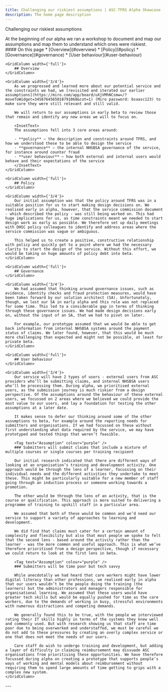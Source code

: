 ```yaml
---
title: Challenging our riskiest assumptions | ASC-TFRS Alpha Showcase
description: The home page description
---
```


<Heading caption='Our approach to alpha' tag='h1'>Challenging our riskiest assumptions</Heading>

<GridRow>
    <GridColumn width={'2/3'}>
        <LeadParagraph>
             At the beginning of our alpha we ran a workshop to document and map our assumptions and map them to understand which ones were riskiest.
        </LeadParagraph>
    </GridColumn>
    <GridColumn width={'1/3'}>
        <nav className="in-page-nav">
            #### On this page
            * [Overview](#overview)
            * [Policy](#policy)
            * [Governance](#governance)
            * [User behaviour](#user-behaviour)
        </nav>
    </GridColumn>
</GridRow>


<GridRow>

    <GridColumn width={'full'}>
        ## Overview
    </GridColumn>

    <GridColumn width={'3/4'}>
        As we progressed and learned more about our potential service and the constraints we had, we [revisited and iterated our earlier assumptions](https://miro.com/app/board/uXjVMhNCsmw=/?moveToWidget=3458764565018791068&cot=1) (Miro password: bsaasc123) to make sure they were still relevant and still valid.

        We will return to our assumptions in early beta to review those that remain and identify any new areas we will to focus on.

        <InsetText>
        The assumptions fell into 3 core areas around:

        - **policy** — the description and constraints around TFRS, and how we understood these to be able to design the service
        - **governance** — the internal NHSBSA governance of the service, for instance around counter fraud
        - **user behaviour** — how both external and internal users would behave and their expectations of the service
        </InsetText>
    </GridColumn>
</GridRow>


<GridRow>

    <GridColumn width={'full'}>
        ## Policy
    </GridColumn>

    <GridColumn width={'3/4'}>
        Our initial assumption was that the policy around TFRS was in a suitable position for us to start making design decisions on. We realised early in alpha, however, that the service commission document - which described the policy - was still being worked on. This had huge implications for us, as time constraints meant we needed to start design work as early as possible. We therefore set up daily meetings with DHSC policy colleagues to identify and address areas where the service commission was vague or ambiguous. 

        This helped us to create a positive, constructive relationship with policy and quickly get to a point where we had the necessary clarity to start the design of the service. Without this effort, we would be taking on huge amounts of policy debt into beta.
    </GridColumn>
</GridRow>


<GridRow>

    <GridColumn width={'full'}>
        ## Governance
    </GridColumn>

    <GridColumn width={'3/4'}>
        We had assumed that thinking around governance issues, such as evidence, identity checks and fraud protection measures, would have been taken forward by our solution architect (SA). Unfortunately, though, we lost our SA in early alpha and this role was not replaced for some time. This led to a considerable gap in terms of thinking through these governance issues. We had made design decisions early on, without the input of an SA, that we had to pivot on later.
        
        For example, our prototype assumed that we would be able to get back information from internal NHSBSA systems around the payment status of claims. We later found, however, that this would be much more challenging than expected and might not be possible, at least for private beta.
    </GridColumn>
</GridRow>

<GridRow>

    <GridColumn width={'full'}>
        ## User behaviour
    </GridColumn>

    <GridColumn width={'3/4'}>
        Our service will have 2 types of users - external users from ASC providers who’ll be submitting claims, and internal NHSBSA users who’ll be processing them. During alpha, we prioritised external users, as the submission journey is much riskier from a design perspective. Of the assumptions around the behaviour of these external users, we focussed on 2 areas where we believed we could provide the most value to our users, and lay a foundation for testing the other assumptions at a later date.

        It makes sense to defer our thinking around some of the other assumptions to beta, for example around the reporting needs for submitters and organisations. If we had focussed on these without first understanding what data required by the service, we may have prototyped and tested things that weren’t feasible.

        <Tag text="Assumption" colour="purple" />
        ### Submitters will submit claims that include a mixture of multiple courses or single courses per training recipient

        Our initial research indicated that there are different ways of looking at an organisation’s training and development activity. One approach would be through the lens of a learner, focussing on their individual needs and the different activities they undertake to meet these. This might be particularly suitable for a new member of staff going through an induction process or someone working towards a promotion.

        The other would be through the lens of an activity, that is the course or qualification. This approach is more suited to delivering a programme of training to upskill staff in a particular area.

        We assumed that both of these would be common and we’d need our service to support a variety of approaches to learning and development.

        We did find that claims must cater for a certain amount of complexity and flexibility but also that most people we spoke to felt that the second lens - based around the activity rather than the learner - was the more common and useful approach. This is what we’ve therefore prioritised from a design perspective, though if necessary we could return to look at the first lens in beta.

        <Tag text="Assumption" colour="purple" />
        ### Submitters will be time poor but tech savvy
        
        While anecdotally we had heard that care workers might have lower digital literacy than other professions, we realised early in alpha that our users wouldn’t be the people doing the training (the learners) but the administrators and managers responsible for organisational learning. We assumed that these users would have greater tech skills but would be equally pushed for time as the care workers, due to the demands of working in busy, stressful environments with numerous distractions and competing demands.

        We generally found this to be true, with the people we interviewed rating their IT skills highly in terms of the systems they knew well and commonly used. But with research showing us that staff are time poor due to being overworked and understaffed, we must be careful we do not add to these pressures by creating an overly complex service or one that does not meet the needs of our users.

        Care staff do wish to undergo training and development, but adding a layer of difficulty in claiming reimbursement may dissuade ASC organisations from prioritising these opportunities. We have therefore focussed during alpha on creating a prototype that supports people’s ways of working and mental models about reimbursement without requiring them to spend large amounts of time getting to grips with a complex new system.
    </GridColumn>
</GridRow>

<GridRow>
    <GridColumn width={'full'}>
        ---
    </GridColumn>
</GridRow>
<GridRow>
    <GridColumn width={'1/2'}>
        <LinkBlock style="prev" url="/approach/team-and-wow" title="Our approach to alpha" text="Team shape and ways of working" />
    </GridColumn>
    <GridColumn width={'1/2'}>
        <LinkBlock style="next" url="/user-research/research" title="Understanding our users and their needs" text="Our research approach" />
    </GridColumn>
</GridRow>
